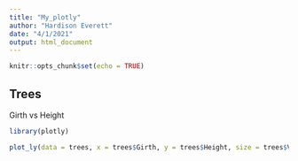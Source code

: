 ```yaml
---
title: "My_plotly"
author: "Hardison Everett"
date: "4/1/2021"
output: html_document
---
```


```r
knitr::opts_chunk$set(echo = TRUE)
```

## Trees
Girth vs Height

```r
library(plotly)

plot_ly(data = trees, x = trees$Girth, y = trees$Height, size = trees$Volume)
```
